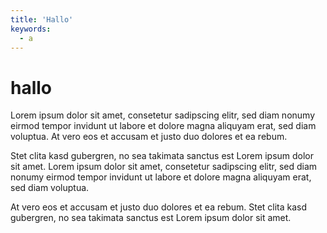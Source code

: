 ```yaml
---
title: 'Hallo'
keywords:
  - a
---
```


# hallo

Lorem ipsum dolor sit amet, consetetur sadipscing elitr, sed diam nonumy eirmod
tempor invidunt ut labore et dolore magna aliquyam erat, sed diam voluptua. At
vero eos et accusam et justo duo dolores et ea rebum.

Stet clita kasd gubergren, no sea takimata sanctus est Lorem ipsum dolor sit
amet. Lorem ipsum dolor sit amet, consetetur sadipscing elitr, sed diam nonumy
eirmod tempor invidunt ut labore et dolore magna aliquyam erat, sed diam
voluptua.

At vero eos et accusam et justo duo dolores et ea rebum. Stet clita kasd
gubergren, no sea takimata sanctus est Lorem ipsum dolor sit amet.
